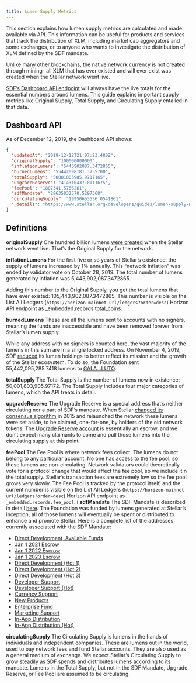 ```yaml
---
title: Lumen Supply Metrics
---
```



This section explains how lumen supply metrics are calculated and made available via API. This information can be useful for products and services that track the distribution of XLM, including market cap aggregators and some exchanges, or to anyone who wants to investigate the distribution of XLM defined by the SDF mandate.

Unlike many other blockchains, the native network currency is not created through mining- all XLM that has ever existed and will ever exist was created when the Stellar network went live.

[SDF’s Dashboard API endpoint](https://dashboard.stellar.org/api/v2/lumens) will always have the live totals for the essential numbers around lumens. This guide explains important supply metrics like Original Supply, Total Supply, and Circulating Supply entailed in that data.

## Dashboard API

As of December 12, 2019, the Dashboard API shows:

<CodeExample>

```json
{
  "updatedAt": "2019-12-12T21:07:23.480Z",
  "originalSupply": "100000000000",
  "inflationLumens": "5443902087.3472865",
  "burnedLumens": "55442098181.3755700",
  "totalSupply": "50001803905.9717165",
  "upgradeReserve": "414310437.8111675",
  "feePool": "1807341.5766261",
  "sdfMandate": "29635032570.5297368",
  "circulatingSupply": "19950653556.0541861",
  "_details": "https://www.stellar.org/developers/guides/lumen-supply-metrics.html"
}
```

</CodeExample>

## Definitions

**originalSupply** One hundred billion lumens [were created](https://stellar.expert/explorer/public/ledger/2) when the Stellar network went live. That’s the Original Supply for the network.

**inflationLumens** For the first five or so years of Stellar’s existence, the supply of lumens increased by 1% annually. This “network inflation” was ended by validator vote on October 28, 2019. The total number of lumens generated by inflation was 5,443,902,087.3472865.

Adding this number to the Original Supply, you get the total lumens that have ever existed: 105,443,902,087.3472865. This number is visible on the List All Ledgers (`https://horizon-mainnet-url/ledgers?order=desc`) Horizon API endpoint as \_embedded.records.total_coins.

**burnedLumens** These are all the lumens sent to accounts with no signers, meaning the funds are inaccessible and have been removed forever from Stellar’s lumen supply.

While any address with no signers is counted here, the vast majority of the lumens in this sum are in a single locked address. On November 4, 2019, SDF [reduced](https://www.stellar.org/blog/sdfs-next-steps/) its lumen holdings to better reflect its mission and the growth of the Stellar ecosystem. To do so, the Foundation sent 55,442,095,285.7418 lumens to [GALA…LUTO](https://stellar.expert/explorer/public/account/GALAXYVOIDAOPZTDLHILAJQKCVVFMD4IKLXLSZV5YHO7VY74IWZILUTO).

**totalSupply** The Total Supply is the number of lumens now in existence: 50,001,803,905.97172. The Total Supply includes four major categories of lumens, which the API treats in detail.

**upgradeReserve** The Upgrade Reserve is a special address that’s neither circulating nor a part of SDF’s mandate. When Stellar [changed its consensus algorithm](https://www.stellar.org/blog/upgraded-network-is-here/) in 2015 and relaunched the network these lumens were set aside, to be claimed, one-for-one, by holders of the old network tokens. The [Upgrade Reserve account](https://stellar.expert/explorer/public/account/GBEZOC5U4TVH7ZY5N3FLYHTCZSI6VFGTULG7PBITLF5ZEBPJXFT46YZM) is essentially an escrow, and we don’t expect many claimants to come and pull those lumens into the circulating supply at this point.

**feePool** The Fee Pool is where network fees collect. The lumens do not belong to any particular account. No one has access to the fee pool, so these lumens are non-circulating. Network validators could theoretically vote for a protocol change that would affect the fee pool, so we include it n the total supply. Stellar’s transaction fees are extremely low so the fee pool grows very slowly. The Fee Pool is tracked by the protocol itself, and the current number is visible on the List All Ledgers (`https://horizon-mainnet-url/ledgers?order=desc`) Horizon API endpoint as `_embedded.records.fee_pool`. i **sdfMandate** The SDF Mandate is described in detail [here](https://www.stellar.org/foundation/mandate). The Foundation was funded by lumens generated at Stellar’s inception; all of those lumens will eventually be spent or distributed to enhance and promote Stellar. Here is a complete list of the addresses currently associated with the SDF Mandate:

- [Direct Development, Available Funds](https://stellar.expert/explorer/public/account/GB6NVEN5HSUBKMYCE5ZOWSK5K23TBWRUQLZY3KNMXUZ3AQ2ESC4MY4AQ)
- [Jan 1 2021 Escrow](https://stellar.expert/explorer/public/account/GBA6XT7YBQOERXT656T74LYUVJ6MEIOC5EUETGAQNHQHEPUFPKCW5GYM)
- [Jan 1 2022 Escrow](https://stellar.expert/explorer/public/account/GD2D6JG6D3V52ZMPIYSVHYFKVNIMXGYVLYJQ3HYHG5YDPGJ3DCRGPLTP)
- [Jan 1 2023 Escrow](https://stellar.expert/explorer/public/account/GA2VRL65L3ZFEDDJ357RGI3MAOKPJZ2Z3IJTPSC24I4KDTNFSVEQURRA)
- [Direct Development (Hot 1)](https://stellar.expert/explorer/public/account/GCEZYB47RSSSR6RMHQDTBWL4L6RY5CY2SPJU3QHP3YPB6ALPVRLPN7OQ)
- [Direct Development (Hot 2)](https://stellar.expert/explorer/public/account/GATL3ETTZ3XDGFXX2ELPIKCZL7S5D2HY3VK4T7LRPD6DW5JOLAEZSZBA)
- [Direct Development (Hot 3)](https://stellar.expert/explorer/public/account/GCVLWV5B3L3YE6DSCCMHLCK7QIB365NYOLQLW3ZKHI5XINNMRLJ6YHVX)
- [Developer Support](https://stellar.expert/explorer/public/account/GCVJDBALC2RQFLD2HYGQGWNFZBCOD2CPOTN3LE7FWRZ44H2WRAVZLFCU)
- [Developer Support (Hot)](https://stellar.expert/explorer/public/account/GCKJZ2YVECFGLUDJ5T7NZMJPPWERBNYHCXT2MZPXKELFHUSYQR5TVHJQ)
- [Currency Support](https://stellar.expert/explorer/public/account/GAMGGUQKKJ637ILVDOSCT5X7HYSZDUPGXSUW67B2UKMG2HEN5TPWN3LQ)
- [New Products](https://stellar.expert/explorer/public/account/GCPWKVQNLDPD4RNP5CAXME4BEDTKSSYRR4MMEL4KG65NEGCOGNJW7QI2)
- [Enterprise Fund](https://stellar.expert/explorer/public/account/GDUY7J7A33TQWOSOQGDO776GGLM3UQERL4J3SPT56F6YS4ID7MLDERI4)
- [Marketing Support](https://stellar.expert/explorer/public/account/GBEVKAYIPWC5AQT6D4N7FC3XGKRRBMPCAMTO3QZWMHHACLHTMAHAM2TP)
- [In-App Distribution](https://stellar.expert/explorer/public/account/GDKIJJIKXLOM2NRMPNQZUUYK24ZPVFC6426GZAEP3KUK6KEJLACCWNMX)
- [In-App Distribution (Hot)](https://stellar.expert/explorer/public/account/GAX3BRBNB5WTJ2GNEFFH7A4CZKT2FORYABDDBZR5FIIT3P7FLS2EFOZZ)

**circulatingSupply** The Circulating Supply is lumens in the hands of individuals and independent companies. These are lumens out in the world, used to pay network fees and fund Stellar accounts. They are also used as a general medium of exchange. We expect Stellar’s Circulating Supply to grow steadily as SDF spends and distributes lumens according to its mandate. Lumens in the Total Supply, but not in the SDF Mandate, Upgrade Reserve, or Fee Pool are assumed to be circulating.
